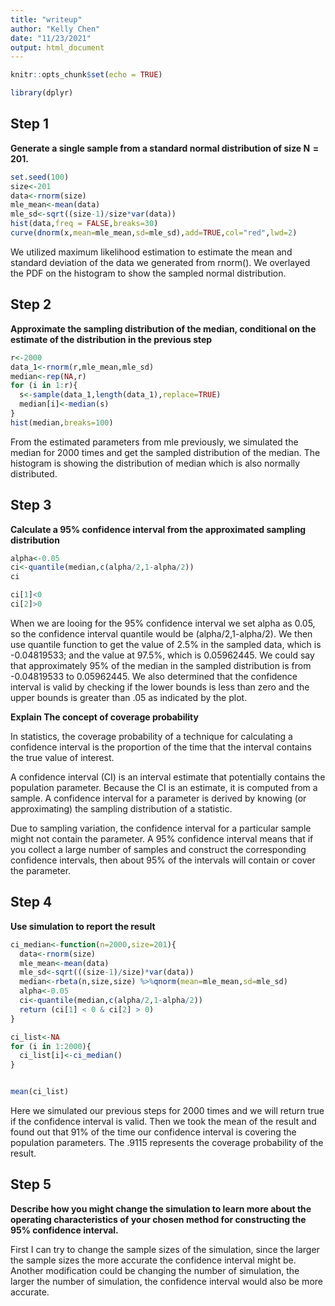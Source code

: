 ```yaml
---
title: "writeup"
author: "Kelly Chen"
date: "11/23/2021"
output: html_document
---
```


```r
knitr::opts_chunk$set(echo = TRUE)
```

```r
library(dplyr)
```

## Step 1 

**Generate a single sample from a standard normal distribution of size N = 201.**

```r
set.seed(100)
size<-201
data<-rnorm(size)
mle_mean<-mean(data)
mle_sd<-sqrt((size-1)/size*var(data))
hist(data,freq = FALSE,breaks=30)
curve(dnorm(x,mean=mle_mean,sd=mle_sd),add=TRUE,col="red",lwd=2)
```

We utilized maximum likelihood estimation to estimate the mean and standard deviation of the data we generated from rnorm(). We overlayed the PDF on the histogram to show the sampled normal distribution.

## Step 2

**Approximate the sampling distribution of the median, conditional on the estimate of the distribution in the previous step**

```r

r<-2000
data_1<-rnorm(r,mle_mean,mle_sd)
median<-rep(NA,r)
for (i in 1:r){
  s<-sample(data_1,length(data_1),replace=TRUE)
  median[i]<-median(s)
}
hist(median,breaks=100)


```
 
 From the estimated parameters from mle previously, we simulated the median for 2000 times and get the sampled distribution of the median. The histogram is showing the distribution of median which is also normally distributed.
 
## Step 3 
 
**Calculate a 95% confidence interval from the approximated sampling distribution**
 
```r
alpha<-0.05
ci<-quantile(median,c(alpha/2,1-alpha/2))
ci

ci[1]<0
ci[2]>0
```

When we are looing for the 95% confidence interval we set alpha as 0.05, so the confidence interval quantile would be (alpha/2,1-alpha/2). We then use quantile function to get the value of 2.5% in the sampled data, which is -0.04819533; and the value at 97.5%, which is 0.05962445. We could say that approximately 95% of the median in the sampled distribution is from -0.04819533 to 0.05962445. We also determined that the confidence interval is valid by checking if the lower bounds is less than zero and the upper bounds is greater than .05 as indicated by the plot.

**Explain The concept of coverage probability**

In statistics, the coverage probability of a technique for calculating a confidence interval is the proportion of the time that the interval contains the true value of interest.

A confidence interval (CI) is an interval estimate that potentially contains the population parameter. Because the CI is an estimate, it is computed from a sample. A confidence interval for a parameter is derived by knowing (or approximating) the sampling distribution of a statistic. 

Due to sampling variation, the confidence interval for a particular sample might not contain the parameter. A 95% confidence interval means that if you collect a large number of samples and construct the corresponding confidence intervals, then about 95% of the intervals will contain or cover the parameter.

## Step 4 

**Use simulation to report the result**

```r
ci_median<-function(n=2000,size=201){
  data<-rnorm(size)
  mle_mean<-mean(data)
  mle_sd<-sqrt(((size-1)/size)*var(data))
  median<-rbeta(n,size,size) %>%qnorm(mean=mle_mean,sd=mle_sd)
  alpha<-0.05
  ci<-quantile(median,c(alpha/2,1-alpha/2))
  return (ci[1] < 0 & ci[2] > 0)
}

ci_list<-NA
for (i in 1:2000){
  ci_list[i]<-ci_median()
} 


mean(ci_list)

```

Here we simulated our previous steps for 2000 times and we will return true if the confidence interval is valid. Then we took the mean of the result and found out that 91% of the time our confidence interval is covering the population parameters. The .9115 represents the coverage probability of the result.

## Step 5

**Describe how you might change the simulation to learn more about the operating characteristics of your chosen method for constructing the 95% confidence interval.**

First I can try to change the sample sizes of the simulation, since the larger the sample sizes the more accurate the confidence interval might be. Another modification could be changing the number of simulation, the larger the number of simulation, the confidence interval would also be more accurate.
